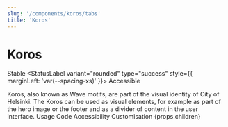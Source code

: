 ```yaml
---
slug: '/components/koros/tabs'
title: 'Koros'
---
```




# Koros

<StatusLabel variant="rounded" type="info">Stable</StatusLabel>
<StatusLabel variant="rounded" type="success" style={{ marginLeft: 'var(--spacing-xs)' }}>
  Accessible
</StatusLabel>

<LeadParagraph>
  Koros, also known as Wave motifs, are part of the visual identity of City of Helsinki. The Koros can be used as visual elements, for example as part of the hero image or the footer and as a divider of content in the user interface.
</LeadParagraph>

<PageTabs pageContext={props.pageContext}>
  <PageTabs.TabList>
    <PageTabs.Tab href="/">Usage</PageTabs.Tab>
    <PageTabs.Tab href="/code">Code</PageTabs.Tab>
    <PageTabs.Tab href="/accessibility">Accessibility</PageTabs.Tab>
    <PageTabs.Tab href="/customisation">Customisation</PageTabs.Tab>
  </PageTabs.TabList>
  <PageTabs.TabPanel>{props.children}</PageTabs.TabPanel>
</PageTabs>

